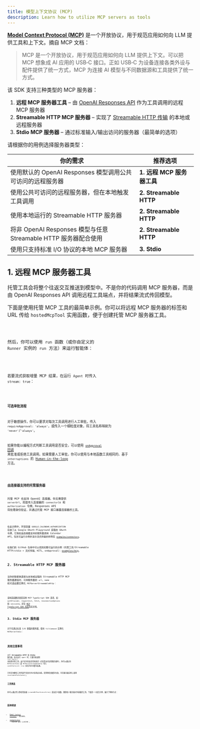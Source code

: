 ```yaml
---
title: 模型上下文协议 (MCP)
description: Learn how to utilize MCP servers as tools
---
```



[**Model Context Protocol (MCP)**](https://modelcontextprotocol.io) 是一个开放协议，用于规范应用如何向 LLM 提供工具和上下文。摘自 MCP 文档：

> MCP 是一个开放协议，用于规范应用如何向 LLM 提供上下文。可以把 MCP 想象成 AI 应用的 USB‑C 接口。正如 USB‑C 为设备连接各类外设与配件提供了统一方式，MCP 为连接 AI 模型与不同数据源和工具提供了统一方式。

该 SDK 支持三种类型的 MCP 服务器：

1. **远程 MCP 服务器工具** – 由 [OpenAI Responses API](https://platform.openai.com/docs/guides/tools-remote-mcp) 作为工具调用的远程 MCP 服务器
2. **Streamable HTTP MCP 服务器** – 实现了 [Streamable HTTP 传输](https://modelcontextprotocol.io/docs/concepts/transports#streamable-http) 的本地或远程服务器
3. **Stdio MCP 服务器** – 通过标准输入/输出访问的服务器（最简单的选项）

请根据你的用例选择服务器类型：

| 你的需求                                                        | 推荐选项                   |
| --------------------------------------------------------------- | -------------------------- |
| 使用默认的 OpenAI Responses 模型调用公共可访问的远程服务器      | **1. 远程 MCP 服务器工具** |
| 使用公共可访问的远程服务器，但在本地触发工具调用                | **2. Streamable HTTP**     |
| 使用本地运行的 Streamable HTTP 服务器                           | **2. Streamable HTTP**     |
| 将非 OpenAI Responses 模型与任意 Streamable HTTP 服务器配合使用 | **2. Streamable HTTP**     |
| 使用只支持标准 I/O 协议的本地 MCP 服务器                        | **3. Stdio**               |

## 1. 远程 MCP 服务器工具

托管工具会将整个往返交互推送到模型中。不是你的代码调用 MCP 服务器，而是由 OpenAI Responses API 调用远程工具端点，并将结果流式传回模型。

下面是使用托管 MCP 工具的最简单示例。你可以将远程 MCP 服务器的标签和 URL 传给 `hostedMcpTool` 实用函数，便于创建托管 MCP 服务器工具。

<Code lang="typescript" code={hostedAgentExample} title="hostedAgent.ts" />

然后，你可以使用 `run` 函数（或你自定义的 `Runner` 实例的 `run` 方法）来运行智能体：

<Code
  lang="typescript"
  code={hostedExample}
  title="使用远程 MCP 服务器工具运行"
/>

若要流式获取增量 MCP 结果，在运行 `Agent` 时传入 `stream: true`：

<Code
  lang="typescript"
  code={hostedStreamExample}
  title="使用远程 MCP 服务器工具运行（流式传输）"
/>

#### 可选审批流程

对于敏感操作，你可以要求对每次工具调用进行人工审批。传入 `requireApproval: 'always'`，或传入一个细粒度对象，将工具名称映射为 `'never'`/`'always'`。

如果你能以编程方式判断工具调用是否安全，可以使用 [`onApproval` 回调](https://github.com/openai/openai-agents-js/blob/main/examples/mcp/hosted-mcp-on-approval.ts) 来批准或拒绝工具调用。如果需要人工审批，你可以使用与本地函数工具相同的、基于 `interruptions` 的 [Human-in-the-loop](/openai-agents-js/zh/guides/human-in-the-loop/) 方法。

<Code
  lang="typescript"
  code={hostedHITLExample}
  title="结合远程 MCP 服务器工具的人工干预"
/>

### 由连接器支持的托管服务器

托管 MCP 也支持 OpenAI 连接器。你无需提供 `serverUrl`，而是传入连接器的 `connectorId` 和 `authorization` 令牌。Responses API 将处理身份验证，并通过托管 MCP 接口暴露连接器的工具。

<Code
  lang="typescript"
  code={hostedConnectorExample}
  title="由连接器支持的托管 MCP 工具"
/>

在此示例中，环境变量 `GOOGLE_CALENDAR_AUTHORIZATION` 存放了从 Google OAuth Playground 获取的 OAuth 令牌，它授权由连接器支持的服务器调用 Calendar API。包含可运行示例并演示流式传输的样例见 [`examples/connectors`](https://github.com/openai/openai-agents-js/tree/main/examples/connectors)。

在我们的 GitHub 仓库中可以找到完整可运行的示例（托管工具/Streamable HTTP/stdio + 流式传输、HITL、onApproval）：[examples/mcp](https://github.com/openai/openai-agents-js/tree/main/examples/mcp)。

## 2. Streamable HTTP MCP 服务器

当你的智能体直接与本地或远程的 Streamable HTTP MCP 服务器通信时，可用服务器的 `url`、`name` 和可选设置实例化 `MCPServerStreamableHttp`：

<Code
  lang="typescript"
  code={streamableHttpExample}
  title="使用 Streamable HTTP MCP 服务器运行"
/>

该构造函数还接受其他 MCP TypeScript SDK 选项，如 `authProvider`、`requestInit`、`fetch`、`reconnectionOptions` 和 `sessionId`。详见 [MCP TypeScript SDK 仓库](https://github.com/modelcontextprotocol/typescript-sdk)及其文档。

## 3. Stdio MCP 服务器

对于仅通过标准 I/O 暴露的服务器，使用 `fullCommand` 实例化 `MCPServerStdio`：

<Code lang="typescript" code={stdioExample} title="使用 Stdio MCP 服务器运行" />

## 其他注意事项

对于 **Streamable HTTP** 和 **Stdio** 服务器，每次运行 `Agent` 时，它都可能调用 `list_tools()` 来发现可用工具。由于这次往返会带来延迟（尤其是访问远程服务器时），你可以通过向 `MCPServerStdio` 或 `MCPServerStreamableHttp` 传入 `cacheToolsList: true` 来在内存中缓存结果。

只有在你确信工具列表不会变化时才启用此功能。若需稍后使缓存失效，可在服务器实例上调用 `invalidateToolsCache()`。

### 工具筛选

你可以通过传入静态筛选器（`createMCPToolStaticFilter`）或自定义函数，限制每个服务器对外暴露的工具。下面是一个组合示例，展示了两种方式：

<Code lang="typescript" code={toolFilterExample} title="工具筛选" />

## 延伸阅读

- [Model Context Protocol](https://modelcontextprotocol.io/) – 官方规范。
- [examples/mcp](https://github.com/openai/openai-agents-js/tree/main/examples/mcp) – 可运行的
  演示（上文引用）。
